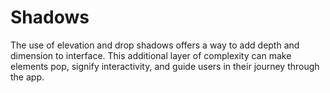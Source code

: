 

<Meta title="Design System/Tokens/Shadows" />

# Shadows

The use of elevation and drop shadows offers a way to add depth and dimension to interface. This additional layer of complexity can make elements pop, signify interactivity, and guide users in their journey through the app.

<ShadowsTable of={shadows} />
